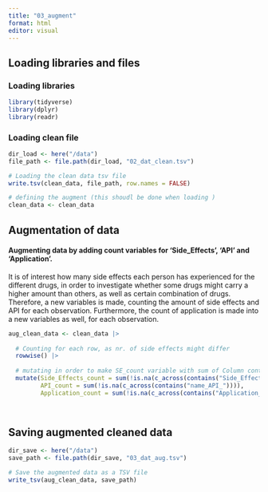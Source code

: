 ```yaml
---
title: "03_augment"
format: html
editor: visual
---
```


## Loading libraries and files

### Loading libraries

```r
library(tidyverse)
library(dplyr)
library(readr)
```

### Loading clean file

```r
dir_load <- here("/data")
file_path <- file.path(dir_load, "02_dat_clean.tsv")

# Loading the clean data tsv file
write.tsv(clean_data, file_path, row.names = FALSE)
```

```r
# defining the augment (this shoudl be done when loading )
clean_data <- clean_data
```

## Augmentation of data

#### Augmenting data by adding count variables for 'Side_Effects', 'API' and 'Application'.

It is of interest how many side effects each person has experienced for the different drugs, in order to investigate whether some drugs might carry a higher amount than others, as well as certain combination of drugs. Therefore, a new variables is made, counting the amount of side effects and API for each observation. Furthermore, the count of application is made into a new variables as well, for each observation.

```r
aug_clean_data <- clean_data |>
  
  # Counting for each row, as nr. of side effects might differ
  rowwise() |>
  
  # mutating in order to make SE_count variable with sum of Column containing SE in         header as this refer to side       effects listed for each row 
  mutate(Side_Effects_count = sum(!is.na(c_across(contains("Side_Effects_")))), 
         API_count = sum(!is.na(c_across(contains("name_API_")))),
         Application_count = sum(!is.na(c_across(contains("Application_")))))

          
```

## Saving augmented cleaned data

```r
dir_save <- here("/data")
save_path <- file.path(dir_save, "03_dat_aug.tsv")

# Save the augmented data as a TSV file
write_tsv(aug_clean_data, save_path)
```
